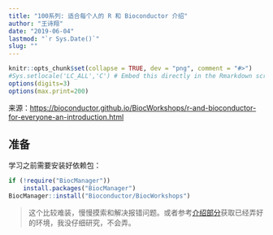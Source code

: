 ```yaml
---
title: "100系列: 适合每个人的 R 和 Bioconductor 介绍"
author: "王诗翔"
date: "2019-06-04"
lastmod: "`r Sys.Date()`"
slug: ""
---
```


```r
knitr::opts_chunk$set(collapse = TRUE, dev = "png", comment = "#>")
#Sys.setlocale('LC_ALL','C') # Embed this directly in the Rmarkdown script that contains the Chinese character comment
options(digits=3)
options(max.print=200)
```

来源：<https://bioconductor.github.io/BiocWorkshops/r-and-bioconductor-for-everyone-an-introduction.html>

## 准备

学习之前需要安装好依赖包：

```r
if (!require("BiocManager"))
    install.packages("BiocManager")
BiocManager::install("Bioconductor/BiocWorkshops")
```

> 这个比较难装，慢慢摸索和解决报错问题。或者参考[介绍部分](https://bioconductor.github.io/BiocWorkshops/index.html)获取已经弄好的环境，我没仔细研究，不会弄。



